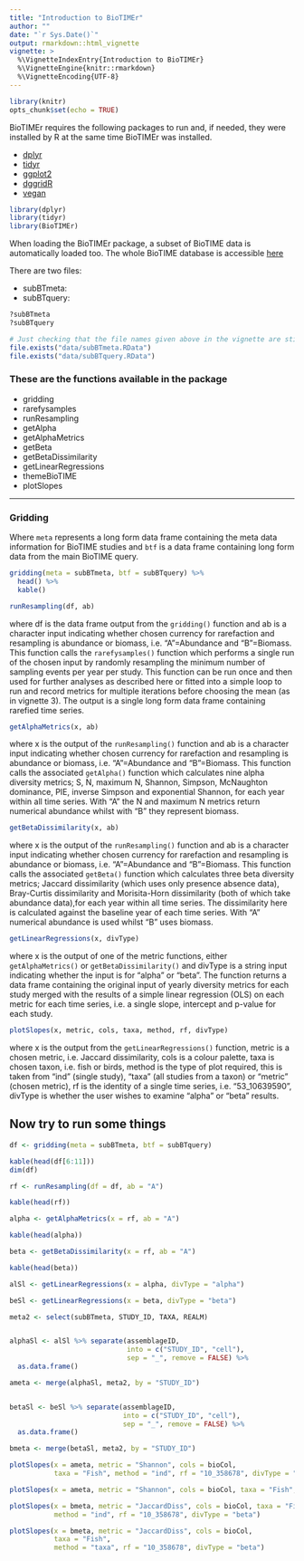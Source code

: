 ```yaml
---
title: "Introduction to BioTIMEr"
author: ""
date: "`r Sys.Date()`"
output: rmarkdown::html_vignette
vignette: >
  %\VignetteIndexEntry{Introduction to BioTIMEr}
  %\VignetteEngine{knitr::rmarkdown}
  %\VignetteEncoding{UTF-8}
---
```


```r
library(knitr)
opts_chunk$set(echo = TRUE)
```

BioTIMEr requires the following packages to run and, if needed, they were installed
by R at the same time BioTIMEr was installed.

- [dplyr](https://dplyr.tidyverse.org/)
- [tidyr](https://tidyr.tidyverse.org/)
- [ggplot2](https://ggplot2.tidyverse.org/)
- [dggridR](https://rdrr.io/cran/dggridR/)
- [vegan](https://vegandevs.github.io/vegan/)

```r
library(dplyr)
library(tidyr)
library(BioTIMEr)
```

When loading the BioTIMEr package, a subset of BioTIME data is automatically
loaded too.
The whole BioTIME database is accessible [here](https://biotime.st-andrews.ac.uk/)

There are two files: 

- subBTmeta: 
- subBTquery: 

```r
?subBTmeta
?subBTquery
```


```r
# Just checking that the file names given above in the vignette are still correct
file.exists("data/subBTmeta.RData")
file.exists("data/subBTquery.RData")
```


### These are the functions available in the package

- gridding
- rarefysamples
- runResampling
- getAlpha
- getAlphaMetrics
- getBeta
- getBetaDissimilarity
- getLinearRegressions
- themeBioTIME
- plotSlopes

----------------------------------------------------------------------
### Gridding
Where `meta` represents a long form data frame containing the meta data information for BioTIME studies and `btf` is a data frame containing long form data from the main BioTIME query.
```r
gridding(meta = subBTmeta, btf = subBTquery) %>% 
  head() %>% 
  kable()
```

```r
runResampling(df, ab)
```

where df is the data frame output from the `gridding()` function and ab is a character input indicating whether chosen currency for rarefaction and resampling is abundance or biomass, i.e. "A"=Abundance and "B"=Biomass. This function calls the `rarefysamples()` function which performs a single run of the chosen input by randomly resampling the minimum number of sampling events per year per study. This function can be run once and then used for further analyses as described here or fitted into a simple loop to run and record metrics for multiple iterations before choosing the mean (as in vignette 3). The output is a single long form data frame containing rarefied time series.

```r
getAlphaMetrics(x, ab) 
```

where x is the output of the `runResampling()` function and ab is a character input indicating whether chosen currency for rarefaction and resampling is abundance or biomass, i.e. "A"=Abundance and "B"=Biomass. This function calls the associated `getAlpha()` function which calculates nine alpha diversity metrics; S, N, maximum N, Shannon, Simpson, McNaughton dominance, PIE, inverse Simpson and exponential Shannon, for each year within all time series. With "A" the N and maximum N metrics return numerical abundance whilst with "B" they represent biomass.

```r
getBetaDissimilarity(x, ab) 
```

where x is the output of the `runResampling()` function and ab is a character input indicating whether chosen currency for rarefaction and resampling is abundance or biomass, i.e. "A"=Abundance and "B"=Biomass. This function calls the associated `getBeta()` function which calculates three beta diversity metrics; Jaccard dissimilarity (which uses only presence absence data), Bray-Curtis dissimilarity and Morisita-Horn dissimilarity (both of which take abundance data),for each year within all time series. The dissimilarity here is calculated against the baseline year of each time series. With "A" numerical abundance is used whilst "B" uses biomass.


```r
getLinearRegressions(x, divType)
```

where x is the output of one of the metric functions, either `getAlphaMetrics()` or `getBetaDissimilarity()` and divType is a string input indicating whether the input is for "alpha" or "beta". The function returns a data frame containing the original input of yearly diversity metrics for each study merged with the results of a simple linear regression (OLS) on each metric for each time series, i.e. a single slope, intercept and p-value for each study.


```r
plotSlopes(x, metric, cols, taxa, method, rf, divType)
```

where x is the output from the `getLinearRegressions()` function, metric is a chosen metric, i.e. Jaccard dissimilarity, cols is a colour palette, taxa is chosen taxon, i.e. fish or birds, method is the type of plot required, this is taken from "ind" (single study), "taxa" (all studies from a taxon) or "metric" (chosen metric), rf is the identity of a single time series, i.e. "53_10639590", divType is whether the user wishes to examine "alpha" or "beta" results.

## Now try to run some things

```r
df <- gridding(meta = subBTmeta, btf = subBTquery)

kable(head(df[6:11]))
dim(df)

rf <- runResampling(df = df, ab = "A")

kable(head(rf))

alpha <- getAlphaMetrics(x = rf, ab = "A")

kable(head(alpha))

beta <- getBetaDissimilarity(x = rf, ab = "A")

kable(head(beta))

alSl <- getLinearRegressions(x = alpha, divType = "alpha")

beSl <- getLinearRegressions(x = beta, divType = "beta")

meta2 <- select(subBTmeta, STUDY_ID, TAXA, REALM)


alphaSl <- alSl %>% separate(assemblageID,
                             into = c("STUDY_ID", "cell"),
                             sep = "_", remove = FALSE) %>%
  as.data.frame()

ameta <- merge(alphaSl, meta2, by = "STUDY_ID")


betaSl <- beSl %>% separate(assemblageID,
                            into = c("STUDY_ID", "cell"),
                            sep = "_", remove = FALSE) %>%
  as.data.frame()

bmeta <- merge(betaSl, meta2, by = "STUDY_ID")

```

```r
plotSlopes(x = ameta, metric = "Shannon", cols = bioCol,
           taxa = "Fish", method = "ind", rf = "10_358678", divType = "alpha")
```


```r
plotSlopes(x = ameta, metric = "Shannon", cols = bioCol, taxa = "Fish", method = "metric", rf = "10_358678", divType = "alpha")
```

```r
plotSlopes(x = bmeta, metric = "JaccardDiss", cols = bioCol, taxa = "Fish",
           method = "ind", rf = "10_358678", divType = "beta")
```

```r
plotSlopes(x = bmeta, metric = "JaccardDiss", cols = bioCol,
           taxa = "Fish",
           method = "taxa", rf = "10_358678", divType = "beta")
```
